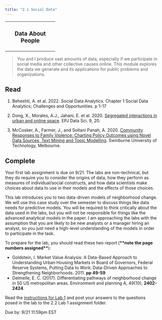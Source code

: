 ```yaml
---
title: "2.1 Social Data"
---
```


+:---------------------:+
| ### Data About People |
+-----------------------+

> You and I produce vast amounts of data, especially if we participate in social media and other collective causes online. This module explores the data we generate and its applications for public problems and organizations.

## Read

1.  Beheshti, A. et al. 2022. Social Data Analytics. Chapter 1 Social Data Analytics; Challenges and Opportunities. p 1-17

2.  Dong, X., Morales, A.J., Jahani, E. et al. 2020. [Segregated interactions in urban and online space](https://rdcu.be/c4SSP). EPJ Data Sci. 9, 20.

3.  McCosker, A., Farmer, J., and Soltani Panah, A. 2020. [Community Responses to Family Violence: Charting Policy Outcomes using Novel Data Sources, Text Mining and Topic Modelling](https://apo.org.au/sites/default/files/resource-files/2020-03/apo-nid278041.pdf). Swinburne University of Technology, Melbourne.

## Complete

Your first lab assignment is due on 9/21. The labs are non-technical, but they do require you to consider the origins of data, how they perform as measures of individual/social constructs, and how data scientists make choices about data to use in their models and the effects of those choices.

This lab introduces you to two data-driven models of neighborhood change. We will use this case study over the semester to discuss things like data needs for predictive models. You will be required to think critically about the data used in the labs, but you will not be responsible for things like the advanced analytical models in the paper. I am approaching the labs with the assumption that you are likely to be new analysts or a manager hiring an analyst, so you just need a high-level understanding of the models in order to participate in the task.

To prepare for the lab, you should read these two report (**\*\*note the page numbers assigned\*\***):

-   Goldstein, I. Market Value Analysis: A Data-Based Approach to Understanding Urban Housing Markets in Board of Governors, Federal Reserve Systems, Putting Data to Work: Data-Driven Approaches to Strengthening Neighborhoods. 2011. **pp 49-59**\
-   Delmelle, E. C. (2017). Differentiating pathways of neighborhood change in 50 US metropolitan areas. Environment and planning A, 49(10), **2402-2424**.

Read the [instructions for Lab 1](/assignments/lab1.qmd) and post your answers to the questions posed in the lab to the 2.2 Lab 1 assignment folder.

Due by: 9/21 11:59pm EST
